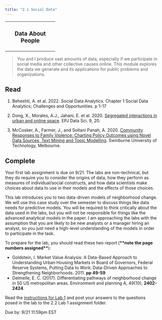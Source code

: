 ```yaml
---
title: "2.1 Social Data"
---
```


+:---------------------:+
| ### Data About People |
+-----------------------+

> You and I produce vast amounts of data, especially if we participate in social media and other collective causes online. This module explores the data we generate and its applications for public problems and organizations.

## Read

1.  Beheshti, A. et al. 2022. Social Data Analytics. Chapter 1 Social Data Analytics; Challenges and Opportunities. p 1-17

2.  Dong, X., Morales, A.J., Jahani, E. et al. 2020. [Segregated interactions in urban and online space](https://rdcu.be/c4SSP). EPJ Data Sci. 9, 20.

3.  McCosker, A., Farmer, J., and Soltani Panah, A. 2020. [Community Responses to Family Violence: Charting Policy Outcomes using Novel Data Sources, Text Mining and Topic Modelling](https://apo.org.au/sites/default/files/resource-files/2020-03/apo-nid278041.pdf). Swinburne University of Technology, Melbourne.

## Complete

Your first lab assignment is due on 9/21. The labs are non-technical, but they do require you to consider the origins of data, how they perform as measures of individual/social constructs, and how data scientists make choices about data to use in their models and the effects of those choices.

This lab introduces you to two data-driven models of neighborhood change. We will use this case study over the semester to discuss things like data needs for predictive models. You will be required to think critically about the data used in the labs, but you will not be responsible for things like the advanced analytical models in the paper. I am approaching the labs with the assumption that you are likely to be new analysts or a manager hiring an analyst, so you just need a high-level understanding of the models in order to participate in the task.

To prepare for the lab, you should read these two report (**\*\*note the page numbers assigned\*\***):

-   Goldstein, I. Market Value Analysis: A Data-Based Approach to Understanding Urban Housing Markets in Board of Governors, Federal Reserve Systems, Putting Data to Work: Data-Driven Approaches to Strengthening Neighborhoods. 2011. **pp 49-59**\
-   Delmelle, E. C. (2017). Differentiating pathways of neighborhood change in 50 US metropolitan areas. Environment and planning A, 49(10), **2402-2424**.

Read the [instructions for Lab 1](/assignments/lab1.qmd) and post your answers to the questions posed in the lab to the 2.2 Lab 1 assignment folder.

Due by: 9/21 11:59pm EST
